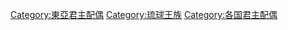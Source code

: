 [[Category:東亞君主配偶|Category:東亞君主配偶]]
[[Category:琉球王族|Category:琉球王族]]
[[Category:各国君主配偶|Category:各国君主配偶]]